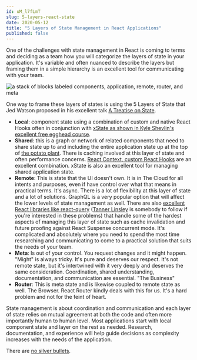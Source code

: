 ```yaml
---
id: uM_l7fLmT
slug: 5-layers-react-state
date: 2020-05-12
title: "5 Layers of State Management in React Applications"
published: false
---
```


One of the challenges with state management in React is coming to terms and deciding as a team how you will categorize the layers of state in your application. It's variable and often nuanced to describe the layers but framing them in a simple hierarchy is an excellent tool for communicating with your team.

![a stack of blocks labeled components, application, remote, router, and meta](./5-layers-of-state.png)

One way to frame these layers of states is using the 5 Layers of State that Jed Watson proposed in his excellent talk [A Treatise on State](https://www.youtube.com/watch?v=tBz3UmZG_bk).
* **Local**: component state using a combination of custom and native React Hooks often in conjunction with [xState as shown in Kyle Shevlin's excellent free egghead course](https://egghead.io/courses/introduction-to-state-machines-using-xstate).
* **Shared**: this is a graph or network of related components that need to share state up to and including the entire application state up at the top of [the potato plant](https://joelhooks.com/react-potato-plant). There is caching involved at this layer of state and often performance concerns. [React Context, custom React Hooks](https://joelhooks.com/react-context) are an excellent combination. xState is also an excellent tool for managing shared application state.
* **Remote**: This is state that the UI doesn't own. It is in The Cloud for all intents and purposes, even if have control over what that means in practical terms. It's async. There is a lot of flexibility at this layer of state and a lot of solutions. GraphQL is a very popular option that will affect the lower levels of state management as well. There are also [excellent React libraries like react-query](https://github.com/tannerlinsley/react-query) ([Tanner Linsley](https://twitter.com/tannerlinsley) is somebody to follow if you're interested in these problems) that handle some of the hardest aspects of managing this layer of state such as cache invalidation and future proofing against React Suspense concurrent mode. It's complicated and absolutely where you need to spend the most time researching and communicating to come to a practical solution that suits the needs of your team.
* **Meta**: Is out of your control. You request changes and it might happen. "Might" is always tricky. It's pure and deserves our respect. It's not remote state, but it's intertwined with it very deeply and deserves the same consideration. Coordination, shared understanding, documentation, and communication are essential. "The Business"
* **Router**: This is meta state and is likewise coupled to remote state as well. The Browser. React Router kindly deals with this for us. It's a hard problem and not for the feint of heart.

State management is about coordination and communication and each layer of state relies on mutual agreement at both the code and often more importantly human to human level. Most applications start with local component state and layer on the rest as needed. Research, documentation, and experience will help guide decisions as complexity increases with the needs of the application.

There are [no silver bullets](https://en.wikipedia.org/wiki/No_Silver_Bullet).
